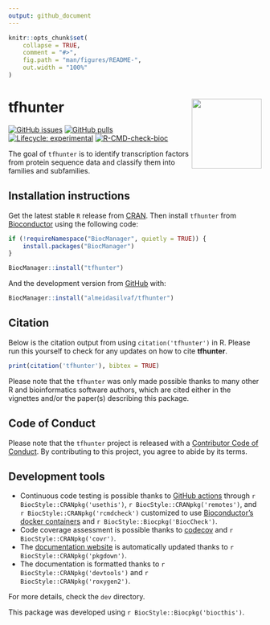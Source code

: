 ```yaml
---
output: github_document
---
```


<!-- README.md is generated from README.Rmd. Please edit that file -->

```r
knitr::opts_chunk$set(
    collapse = TRUE,
    comment = "#>",
    fig.path = "man/figures/README-",
    out.width = "100%"
)
```

# tfhunter <img src="man/figures/logo.png" align="right" height="139" />

<!-- badges: start -->
[![GitHub issues](https://img.shields.io/github/issues/almeidasilvaf/tfhunter)](https://github.com/almeidasilvaf/tfhunter/issues)
[![GitHub pulls](https://img.shields.io/github/issues-pr/almeidasilvaf/tfhunter)](https://github.com/almeidasilvaf/tfhunter/pulls)
[![Lifecycle: experimental](https://img.shields.io/badge/lifecycle-experimental-orange.svg)](https://lifecycle.r-lib.org/articles/stages.html#experimental)
[![R-CMD-check-bioc](https://github.com/almeidasilvaf/tfhunter/workflows/R-CMD-check-bioc/badge.svg)](https://github.com/almeidasilvaf/tfhunter/actions)
<!-- badges: end -->

The goal of `tfhunter` is to identify transcription factors from protein sequence data and classify them into families and subfamilies.

## Installation instructions

Get the latest stable `R` release from [CRAN](http://cran.r-project.org/). Then install `tfhunter` from [Bioconductor](http://bioconductor.org/) using the following code:

```r
if (!requireNamespace("BiocManager", quietly = TRUE)) {
    install.packages("BiocManager")
}

BiocManager::install("tfhunter")
```

And the development version from [GitHub](https://github.com/almeidasilvaf/tfhunter) with:

```r
BiocManager::install("almeidasilvaf/tfhunter")
```

## Citation

Below is the citation output from using `citation('tfhunter')` in R. Please
run this yourself to check for any updates on how to cite __tfhunter__.

```r
print(citation('tfhunter'), bibtex = TRUE)
```

Please note that the `tfhunter` was only made possible thanks to many other R and bioinformatics software authors, which are cited either in the vignettes and/or the paper(s) describing this package.

## Code of Conduct

Please note that the `tfhunter` project is released with a [Contributor Code of Conduct](http://bioconductor.org/about/code-of-conduct/). By contributing to this project, you agree to abide by its terms.

## Development tools

* Continuous code testing is possible thanks to [GitHub actions](https://www.tidyverse.org/blog/2020/04/usethis-1-6-0/)  through `r BiocStyle::CRANpkg('usethis')`, `r BiocStyle::CRANpkg('remotes')`, and `r BiocStyle::CRANpkg('rcmdcheck')` customized to use [Bioconductor's docker containers](https://www.bioconductor.org/help/docker/) and `r BiocStyle::Biocpkg('BiocCheck')`.
* Code coverage assessment is possible thanks to [codecov](https://codecov.io/gh) and `r BiocStyle::CRANpkg('covr')`.
* The [documentation website](http://almeidasilvaf.github.io/tfhunter) is automatically updated thanks to `r BiocStyle::CRANpkg('pkgdown')`.
* The documentation is formatted thanks to `r BiocStyle::CRANpkg('devtools')` and `r BiocStyle::CRANpkg('roxygen2')`.

For more details, check the `dev` directory.

This package was developed using `r BiocStyle::Biocpkg('biocthis')`.


